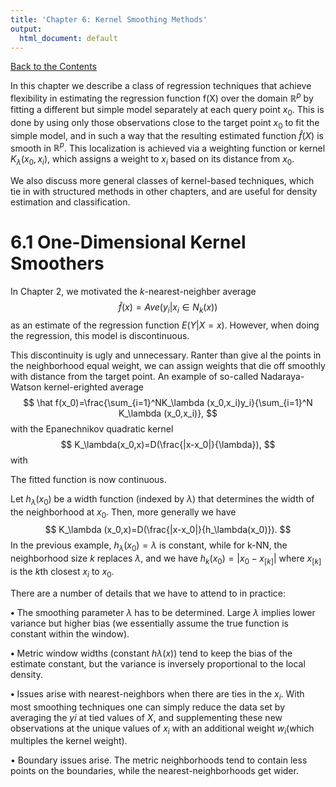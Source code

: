 ```yaml
---
title: 'Chapter 6: Kernel Smoothing Methods'
output:
  html_document: default
---
```


[Back to the Contents](Contents.html)

In this chapter we describe a class of regression techniques that achieve flexibility in estimating the regression function f(X) over the domain $\mathbb{R}^p$ by fitting a different but simple model separately at each query point $x_0$. This is done by using only those observations close to the target point $x_0$ to fit the simple model, and in such a way that the resulting estimated function
$\hat f(X)$ is smooth in $\mathbb R^p$. This localization is achieved via a weighting function or kernel $K_\lambda(x_0, x_i)$, which assigns a weight to $x_i$ based on its distance from
$x_0$.

We also discuss more general classes of kernel-based techniques, which tie in with structured methods in other chapters, and are useful for density estimation and classification.

# 6.1 One-Dimensional Kernel Smoothers

In Chapter 2, we motivated the $k$-nearest-neighber average
$$
\hat f(x)=Ave(y_i|x_i\in N_k(x))
$$
as an estimate of the regression function $E(Y|X=x)$. However, when doing the regression, this model is discontinuous.

This discontinuity is ugly and unnecessary. Ranter than give al the points in the neighborhood equal weight, we can assign weights that die off smoothly with distance from the target point. An example of so-called Nadaraya-Watson kernel-erighted average
$$
\hat f(x_0)=\frac{\sum_{i=1}^NK_\lambda (x_0,x_i)y_i}{\sum_{i=1}^N K_\lambda (x_0,x_i)},
$$
with the Epanechnikov quadratic kernel
$$
K_\lambda(x_0,x)=D(\frac{|x-x_0|}{\lambda}),
$$
with
\begin{equation}  
D(t)=
\left\{  
             \begin{aligned}
             &\frac{3}{4}(1-t^2), &|t|\leqslant 1;  \\  
             &0,          &otherwise.
             \end{aligned}
\right.  
\end{equation} 

The fitted function is now continuous.

Let $h_\lambda(x_0)$ be a width function (indexed by $\lambda$) that determines the width of the neighborhood at $x_0$. Then, more generally we have
$$
K_\lambda (x_0,x)=D(\frac{|x-x_0|}{h_\lambda(x_0)}).
$$
In the previous example, $h_\lambda(x_0)=\lambda$ is constant, while for k-NN, the neighborhood size $k$ replaces $\lambda$, and we have $h_k(x_0)=|x_0-x_{[k]}|$ where $x_{[k]}$ is the $k$th closest $x_i$ to $x_0$.

There are a number of details that we have to attend to in practice:

**$\bullet$** The smoothing parameter $\lambda$ has to be determined. Large $\lambda$ implies lower variance but higher bias (we essentially assume the true function is constant within the window).

**$\bullet$** Metric window widths (constant $h\lambda(x))$ tend to keep the bias of the estimate constant, but the variance is inversely proportional to the local density.

**$\bullet$** Issues arise with nearest-neighbors when there are ties in the $x_i$. With most smoothing techniques one can simply reduce the data set by averaging the $yi$ at tied values of $X$, and supplementing these new observations at the unique values of $x_i$ with an additional weight $w_i$(which multiples the kernel weight).

$\bullet$ Boundary issues arise. The metric neighborhoods tend to contain less
points on the boundaries, while the nearest-neighborhoods get wider.


